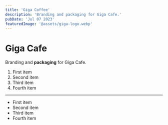 ```yaml
---
title: 'Giga Coffee'
description: 'Branding and packaging for Giga Cafe.'
pubDate: 'Jul 07 2023'
featuredImage: '@assets/giga-logo.webp'
---
```



<ProjectImage path={image1} alt="Giga logo"/>

<ProjectImage path={image2} alt="Giga menu"/>

<ProjectImage path={image3} alt="Giga Cafe"/>

<ProjectImage path={image4} alt="Giga Coffee"/>

# Giga Cafe

Branding and **packaging** for Giga Cafe.

1. First item
2. Second item
3. Third item
4. Fourth item

---

- First item
- Second item
- Third item
- Fourth item
